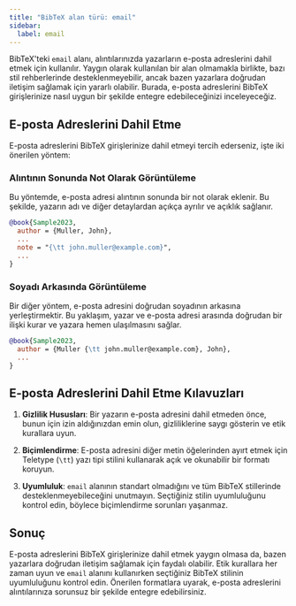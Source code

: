 ```yaml
---
title: "BibTeX alan türü: email"
sidebar:
  label: email
---
```



BibTeX'teki `email` alanı, alıntılarınızda yazarların e-posta adreslerini dahil etmek için kullanılır. Yaygın olarak kullanılan bir alan olmamakla birlikte, bazı stil rehberlerinde desteklenmeyebilir, ancak bazen yazarlara doğrudan iletişim sağlamak için yararlı olabilir. Burada, e-posta adreslerini BibTeX girişlerinize nasıl uygun bir şekilde entegre edebileceğinizi inceleyeceğiz.

<CiteDrive />

## E-posta Adreslerini Dahil Etme

E-posta adreslerini BibTeX girişlerinize dahil etmeyi tercih ederseniz, işte iki önerilen yöntem:

### Alıntının Sonunda Not Olarak Görüntüleme

Bu yöntemde, e-posta adresi alıntının sonunda bir not olarak eklenir. Bu şekilde, yazarın adı ve diğer detaylardan açıkça ayrılır ve açıklık sağlanır.

```bibtex
@book{Sample2023,
  author = {Muller, John},
  ...
  note = "{\tt john.muller@example.com}",
  ...
}
```

### Soyadı Arkasında Görüntüleme

Bir diğer yöntem, e-posta adresini doğrudan soyadının arkasına yerleştirmektir. Bu yaklaşım, yazar ve e-posta adresi arasında doğrudan bir ilişki kurar ve yazara hemen ulaşılmasını sağlar.

```bibtex
@book{Sample2023,
  author = {Muller {\tt john.muller@example.com}, John},
  ...
}
```

## E-posta Adreslerini Dahil Etme Kılavuzları

1. **Gizlilik Hususları**: Bir yazarın e-posta adresini dahil etmeden önce, bunun için izin aldığınızdan emin olun, gizliliklerine saygı gösterin ve etik kurallara uyun.
    
2. **Biçimlendirme**: E-posta adresini diğer metin öğelerinden ayırt etmek için Teletype (`\tt`) yazı tipi stilini kullanarak açık ve okunabilir bir formatı koruyun.
    
3. **Uyumluluk**: `email` alanının standart olmadığını ve tüm BibTeX stillerinde desteklenmeyebileceğini unutmayın. Seçtiğiniz stilin uyumluluğunu kontrol edin, böylece biçimlendirme sorunları yaşanmaz.
    

## Sonuç

E-posta adreslerini BibTeX girişlerinize dahil etmek yaygın olmasa da, bazen yazarlara doğrudan iletişim sağlamak için faydalı olabilir. Etik kurallara her zaman uyun ve `email` alanını kullanırken seçtiğiniz BibTeX stilinin uyumluluğunu kontrol edin. Önerilen formatlara uyarak, e-posta adreslerini alıntılarınıza sorunsuz bir şekilde entegre edebilirsiniz.